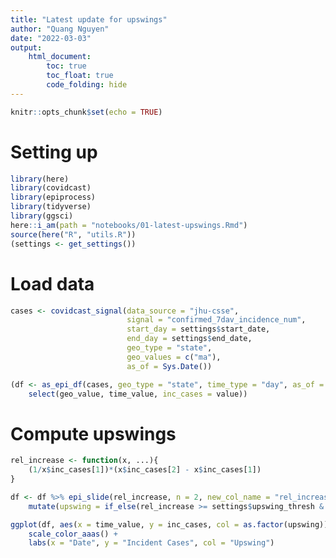 ```yaml
---
title: "Latest update for upswings"
author: "Quang Nguyen"
date: "2022-03-03"
output:
    html_document:
        toc: true
        toc_float: true
        code_folding: hide
---
```


```r
knitr::opts_chunk$set(echo = TRUE)
```

# Setting up  
```r
library(here)
library(covidcast)
library(epiprocess)
library(tidyverse)
library(ggsci)
here::i_am(path = "notebooks/01-latest-upswings.Rmd")
source(here("R", "utils.R"))
(settings <- get_settings())
```
# Load data 
```r
cases <- covidcast_signal(data_source = "jhu-csse", 
                          signal = "confirmed_7dav_incidence_num", 
                          start_day = settings$start_date, 
                          end_day = settings$end_date, 
                          geo_type = "state",
                          geo_values = c("ma"),
                          as_of = Sys.Date())

(df <- as_epi_df(cases, geo_type = "state", time_type = "day", as_of = max(cases$issue)) %>% 
    select(geo_value, time_value, inc_cases = value))

```

# Compute upswings  

```r
rel_increase <- function(x, ...){
    (1/x$inc_cases[1])*(x$inc_cases[2] - x$inc_cases[1])
}

df <- df %>% epi_slide(rel_increase, n = 2, new_col_name = "rel_increase") %>% 
    mutate(upswing = if_else(rel_increase >= settings$upswing_thresh & inc_cases >= settings$min_thresh, 1, 0))

ggplot(df, aes(x = time_value, y = inc_cases, col = as.factor(upswing))) + geom_point() + theme_bw() +
    scale_color_aaas() + 
    labs(x = "Date", y = "Incident Cases", col = "Upswing")
```



